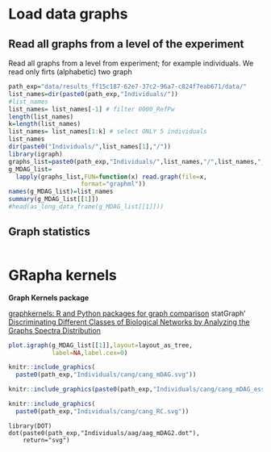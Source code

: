 # Load data graphs

## Read all graphs from a level of the experiment

Read all graphs from a level from experiment; for example individuals. We read only firts (alphabetic) two graph

```r
path_exp="data/results_ff15c187-62e7-37c2-96a7-c824f7eab671/data/"
list_names=dir(paste0(path_exp,"Individuals/"))
#list_names
list_names= list_names[-1] # filter 0000_RefPw
length(list_names)
k=length(list_names)
list_names= list_names[1:k] # select ONLY 5 individuals
list_names
dir(paste0("Individuals/",list_names[1],"/"))
library(igraph)
graphs_list=paste0(path_exp,"Individuals/",list_names,"/",list_names,"_MDAG.graphml")
g_MDAG_list=
  lapply(graphs_list,FUN=function(x) read.graph(file=x,
                    format="graphml"))
names(g_MDAG_list)=list_names
summary(g_MDAG_list[[1]])
#head(as_long_data_frame(g_MDAG_list[[1]]))

```


## Graph statistics



```r

```






# GRapha kernels

**Graph Kernels package**

[graphkernels: R and Python packages for graph comparison](https://academic.oup.com/bioinformatics/article/34/3/530/4209994?login=true) statGraph' [Discriminating Different Classes of Biological Networks by Analyzing the Graphs Spectra Distribution](https://journals.plos.org/plosone/article?id=10.1371/journal.pone.0049949)

```r
plot.igraph(g_MDAG_list[[1]],layout=layout_as_tree,
            label=NA,label.cex=0)
```

```r
knitr::include_graphics(
  paste0(path_exp,"Individuals/cang/cang_mDAG.svg"))
```

```r
knitr::include_graphics(paste0(path_exp,"Individuals/cang/cang_mDAG_essential.svg"))
```

```r
knitr::include_graphics(
  paste0(path_exp,"Individuals/cang/cang_RC.svg"))
```

```         
library(DOT)
dot(paste0(path_exp,"Individuals/aag/aag_mDAG2.dot"),
    return="svg")
```
